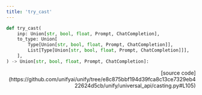 ```yaml
---
title: 'try_cast'
---
```


```python
def try_cast(
    inp: Union[str, bool, float, Prompt, ChatCompletion],
    to_type: Union[
        Type[Union[str, bool, float, Prompt, ChatCompletion]],
        List[Type[Union[str, bool, float, Prompt, ChatCompletion]]],
    ],
) -> Union[str, bool, float, Prompt, ChatCompletion]:
```

<p align="right">[source code](https://github.com/unifyai/unify/tree/e8c875bbf194d39fca8c13ce7329eb422624d5cb/unify/universal_api/casting.py#L105)</p>

